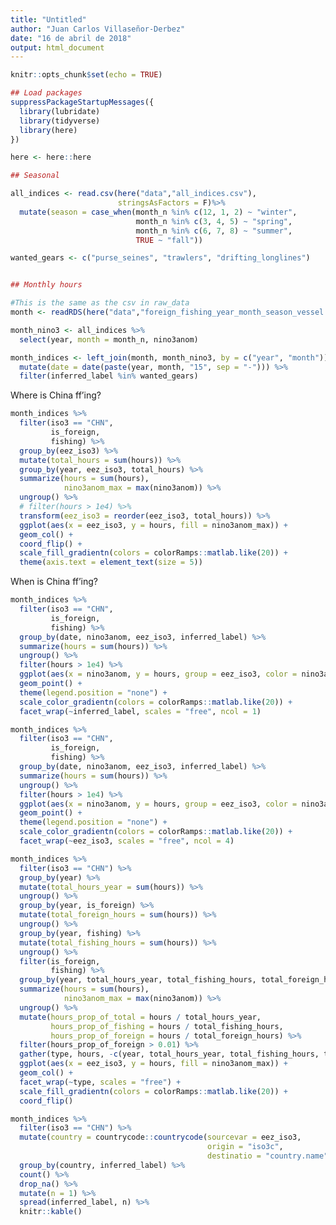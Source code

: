 ---
title: "Untitled"
author: "Juan Carlos Villaseñor-Derbez"
date: "16 de abril de 2018"
output: html_document
---

```{r setup, include=FALSE}
knitr::opts_chunk$set(echo = TRUE)
```

```{r}
## Load packages
suppressPackageStartupMessages({
  library(lubridate)
  library(tidyverse)
  library(here)
})

here <- here::here

## Seasonal

all_indices <- read.csv(here("data","all_indices.csv"),
                        stringsAsFactors = F)%>%
  mutate(season = case_when(month_n %in% c(12, 1, 2) ~ "winter",
                            month_n %in% c(3, 4, 5) ~ "spring",
                            month_n %in% c(6, 7, 8) ~ "summer",
                            TRUE ~ "fall"))

wanted_gears <- c("purse_seines", "trawlers", "drifting_longlines")


## Monthly hours

#This is the same as the csv in raw_data
month <- readRDS(here("data","foreign_fishing_year_month_season_vessel.rds"))

month_nino3 <- all_indices %>% 
  select(year, month = month_n, nino3anom)

month_indices <- left_join(month, month_nino3, by = c("year", "month")) %>% 
  mutate(date = date(paste(year, month, "15", sep = "-"))) %>% 
  filter(inferred_label %in% wanted_gears)
```

Where is China ff'ing?

```{r, fig.height = 10, fig.width = 6}
month_indices %>% 
  filter(iso3 == "CHN",
         is_foreign,
         fishing) %>% 
  group_by(eez_iso3) %>% 
  mutate(total_hours = sum(hours)) %>% 
  group_by(year, eez_iso3, total_hours) %>% 
  summarize(hours = sum(hours),
            nino3anom_max = max(nino3anom)) %>% 
  ungroup() %>% 
  # filter(hours > 1e4) %>% 
  transform(eez_iso3 = reorder(eez_iso3, total_hours)) %>% 
  ggplot(aes(x = eez_iso3, y = hours, fill = nino3anom_max)) +
  geom_col() +
  coord_flip() +
  scale_fill_gradientn(colors = colorRamps::matlab.like(20)) +
  theme(axis.text = element_text(size = 5))
```

When is China ff'ing?

```{r, fig.height = 6, fig.width = 4}
month_indices %>% 
  filter(iso3 == "CHN",
         is_foreign,
         fishing) %>% 
  group_by(date, nino3anom, eez_iso3, inferred_label) %>% 
  summarize(hours = sum(hours)) %>% 
  ungroup() %>% 
  filter(hours > 1e4) %>% 
  ggplot(aes(x = nino3anom, y = hours, group = eez_iso3, color = nino3anom)) +
  geom_point() +
  theme(legend.position = "none") +
  scale_color_gradientn(colors = colorRamps::matlab.like(20)) +
  facet_wrap(~inferred_label, scales = "free", ncol = 1)
```

```{r, fig.height =8, fig.width = 8}
month_indices %>% 
  filter(iso3 == "CHN",
         is_foreign,
         fishing) %>% 
  group_by(date, nino3anom, eez_iso3, inferred_label) %>% 
  summarize(hours = sum(hours)) %>% 
  ungroup() %>% 
  filter(hours > 1e4) %>% 
  ggplot(aes(x = nino3anom, y = hours, group = eez_iso3, color = nino3anom)) +
  geom_point() +
  theme(legend.position = "none") +
  scale_color_gradientn(colors = colorRamps::matlab.like(20)) +
  facet_wrap(~eez_iso3, scales = "free", ncol = 4)
```

```{r, fig.height = 8, fig.width = 8}
month_indices %>% 
  filter(iso3 == "CHN") %>%
  group_by(year) %>% 
  mutate(total_hours_year = sum(hours)) %>% 
  ungroup() %>% 
  group_by(year, is_foreign) %>% 
  mutate(total_foreign_hours = sum(hours)) %>% 
  ungroup() %>% 
  group_by(year, fishing) %>% 
  mutate(total_fishing_hours = sum(hours)) %>% 
  ungroup() %>% 
  filter(is_foreign,
         fishing) %>% 
  group_by(year, total_hours_year, total_fishing_hours, total_foreign_hours, eez_iso3) %>% 
  summarize(hours = sum(hours),
            nino3anom_max = max(nino3anom)) %>% 
  ungroup() %>% 
  mutate(hours_prop_of_total = hours / total_hours_year,
         hours_prop_of_fishing = hours / total_fishing_hours,
         hours_prop_of_foreign = hours / total_foreign_hours) %>% 
  filter(hours_prop_of_foreign > 0.01) %>% 
  gather(type, hours, -c(year, total_hours_year, total_fishing_hours, total_foreign_hours, eez_iso3, nino3anom_max)) %>% 
  ggplot(aes(x = eez_iso3, y = hours, fill = nino3anom_max)) +
  geom_col() +
  facet_wrap(~type, scales = "free") +
  scale_fill_gradientn(colors = colorRamps::matlab.like(20)) +
  coord_flip()
```

```{r}
month_indices %>% 
  filter(iso3 == "CHN") %>% 
  mutate(country = countrycode::countrycode(sourcevar = eez_iso3,
                                            origin = "iso3c",
                                            destinatio = "country.name")) %>%
  group_by(country, inferred_label) %>% 
  count() %>% 
  drop_na() %>% 
  mutate(n = 1) %>% 
  spread(inferred_label, n) %>% 
  knitr::kable()
```



































